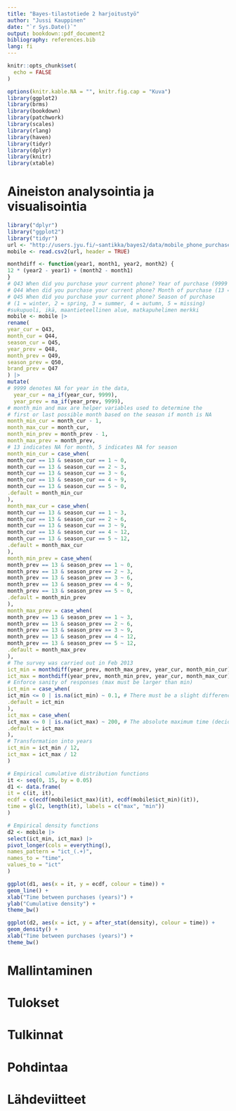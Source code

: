 ```yaml
---
title: "Bayes-tilastotiede 2 harjoitustyö"
author: "Jussi Kauppinen"
date: "`r Sys.Date()`"
output: bookdown::pdf_document2
bibliography: references.bib
lang: fi
---
```


```r
knitr::opts_chunk$set(
  echo = FALSE
)

options(knitr.kable.NA = "", knitr.fig.cap = "Kuva")
library(ggplot2)
library(brms)
library(bookdown)
library(patchwork)
library(scales)
library(rlang)
library(haven)
library(tidyr)
library(dplyr)
library(knitr)
library(xtable)
```

# Aineiston analysointia ja visualisointia



```r
library("dplyr")
library("ggplot2")
library("tidyr")
url <- "http://users.jyu.fi/~santikka/bayes2/data/mobile_phone_purchases.csv"
mobile <- read.csv2(url, header = TRUE)

monthdiff <- function(year1, month1, year2, month2) {
12 * (year2 - year1) + (month2 - month1)
}
# Q43 When did you purchase your current phone? Year of purchase (9999 = missing)
# Q44 When did you purchase your current phone? Month of purchase (13 = missing)
# Q45 When did you purchase your current phone? Season of purchase
# (1 = winter, 2 = spring, 3 = summer, 4 = autumn, 5 = missing)
#sukupuoli, ikä, maantieteellinen alue, matkapuhelimen merkki
mobile <- mobile |>
rename(
year_cur = Q43,
month_cur = Q44,
season_cur = Q45,
year_prev = Q48,
month_prev = Q49,
season_prev = Q50,
brand_prev = Q47
) |>
mutate(
# 9999 denotes NA for year in the data,
  year_cur = na_if(year_cur, 9999),
  year_prev = na_if(year_prev, 9999),
# month_min and max are helper variables used to determine the
# first or last possible month based on the season if month is NA
month_min_cur = month_cur - 1,
month_max_cur = month_cur,
month_min_prev = month_prev - 1,
month_max_prev = month_prev,
# 13 indicates NA for month, 5 indicates NA for season
month_min_cur = case_when(
month_cur == 13 & season_cur == 1 ~ 0,
month_cur == 13 & season_cur == 2 ~ 3,
month_cur == 13 & season_cur == 3 ~ 6,
month_cur == 13 & season_cur == 4 ~ 9,
month_cur == 13 & season_cur == 5 ~ 0,
.default = month_min_cur
),
month_max_cur = case_when(
month_cur == 13 & season_cur == 1 ~ 3,
month_cur == 13 & season_cur == 2 ~ 6,
month_cur == 13 & season_cur == 3 ~ 9,
month_cur == 13 & season_cur == 4 ~ 12,
month_cur == 13 & season_cur == 5 ~ 12,
.default = month_max_cur
),
month_min_prev = case_when(
month_prev == 13 & season_prev == 1 ~ 0,
month_prev == 13 & season_prev == 2 ~ 3,
month_prev == 13 & season_prev == 3 ~ 6,
month_prev == 13 & season_prev == 4 ~ 9,
month_prev == 13 & season_prev == 5 ~ 0,
.default = month_min_prev
),
month_max_prev = case_when(
month_prev == 13 & season_prev == 1 ~ 3,
month_prev == 13 & season_prev == 2 ~ 6,
month_prev == 13 & season_prev == 3 ~ 9,
month_prev == 13 & season_prev == 4 ~ 12,
month_prev == 13 & season_prev == 5 ~ 12,
.default = month_max_prev
),
# The survey was carried out in Feb 2013
ict_min = monthdiff(year_prev, month_max_prev, year_cur, month_min_cur),
ict_max = monthdiff(year_prev, month_min_prev, year_cur, month_max_cur),
# Enforce sanity of responses (max must be larger than min)
ict_min = case_when(
ict_min <= 0 | is.na(ict_min) ~ 0.1, # There must be a slight difference
.default = ict_min
),
ict_max = case_when(
ict_max <= 0 | is.na(ict_max) ~ 200, # The absolute maximum time (decided),
.default = ict_max
),
# Transformation into years
ict_min = ict_min / 12,
ict_max = ict_max / 12
)

# Empirical cumulative distribution functions
it <- seq(0, 15, by = 0.05)
d1 <- data.frame(
it = c(it, it),
ecdf = c(ecdf(mobile$ict_max)(it), ecdf(mobile$ict_min)(it)),
time = gl(2, length(it), labels = c("max", "min"))
)

# Empirical density functions
d2 <- mobile |>
select(ict_min, ict_max) |>
pivot_longer(cols = everything(),
names_pattern = "ict_(.+)",
names_to = "time",
values_to = "ict"
)
```

```r
ggplot(d1, aes(x = it, y = ecdf, colour = time)) +
geom_line() +
xlab("Time between purchases (years)") +
ylab("Cumulative density") +
theme_bw()

ggplot(d2, aes(x = ict, y = after_stat(density), colour = time)) +
geom_density() +
xlab("Time between purchases (years)") +
theme_bw()
```


# Mallintaminen

# Tulokset

# Tulkinnat

# Pohdintaa

 

# Lähdeviitteet
